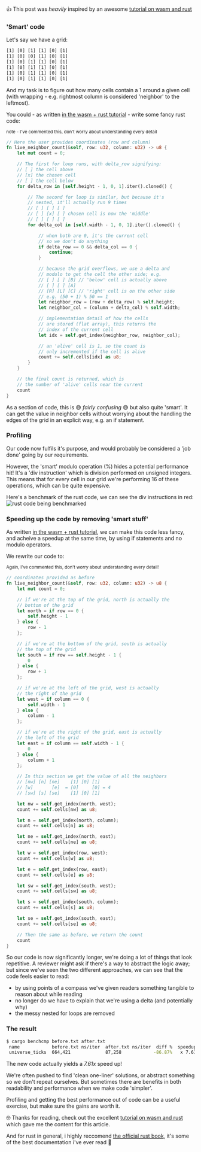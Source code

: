 👍 This post was _heavily_ inspired by an awesome [tutorial on wasm and rust](https://rustwasm.github.io/docs/book/introduction.html)

### 'Smart' code

Let's say we have a grid:

```txt
[1] [0] [1] [1] [0] [1]
[1] [0] [0] [1] [0] [1]
[1] [0] [1] [1] [0] [1]
[1] [0] [1] [1] [0] [1]
[1] [0] [1] [1] [0] [1]
[1] [0] [1] [1] [0] [1]
```

And my task is to figure out how many cells contain a 1 around a given cell (with wrapping - e.g. rightmost column is considered 'neighbor' to the leftmost).

You could - as written [in the wasm + rust tutorial](https://rustwasm.github.io/docs/book/game-of-life/implementing.html#rust-implementation) - write some fancy rust code:

<small>note - I've commented this, don't worry about understanding every detail</small>

```rust
// Here the user provides coordinates (row and column)
fn live_neighbor_count(&self, row: u32, column: u32) -> u8 {
    let mut count = 0;

    // The first for loop runs, with delta_row signifying:
    // [ ] the cell above
    // [x] the chosen cell
    // [ ] the cell below
    for delta_row in [self.height - 1, 0, 1].iter().cloned() {

        // The second for loop is similar, but because it's
        // nested, it'll actually run 9 times
        // [ ] [ ] [ ]
        // [ ] [x] [ ] chosen cell is now the 'middle'
        // [ ] [ ] [ ]
        for delta_col in [self.width - 1, 0, 1].iter().cloned() {

            // when both are 0, it's the current cell
            // so we don't do anything
            if delta_row == 0 && delta_col == 0 {
                continue;
            }

            // because the grid overflows, we use a delta and
            // modulo to get the cell the other side; e.g.
            // [ ] [ ] [B] // 'below' cell is actually above
            // [ ] [ ] [A]
            // [R] [L] [C] // 'right' cell is on the other side
            // e.g. (50 + 1) % 50 == 1
            let neighbor_row = (row + delta_row) % self.height;
            let neighbor_col = (column + delta_col) % self.width;

            // implementation detail of how the cells
            // are stored (flat array), this returns the
            // index of the current cell
            let idx = self.get_index(neighbor_row, neighbor_col);

            // an 'alive' cell is 1, so the count is
            // only incremented if the cell is alive
            count += self.cells[idx] as u8;
        }
    }

    // the final count is returned, which is
    // the number of 'alive' cells near the current
    count
}
```

As a section of code, this is 😅 _fairly confusing_ 😅 but also quite 'smart'. It can get the value in neighbor cells without worrying about the handling the edges of the grid in an explicit way, e.g. an if statement.

### Profiling

Our code now fulfils it's purpose, and would probably be considered a 'job done' going by our requirements.

However, the 'smart' modulo operation (%) hides a potential performance hit! It's a 'div instruction' which is division performed on unsigned integers. This means that for every cell in our grid we're performing 16 of these operations, which can be quite expensive.

Here's a benchmark of the rust code, we can see the div instructions in red:
![rust code being benchmarked](https://rustwasm.github.io/docs/book/images/game-of-life/bench-perf-annotate.png)

### Speeding up the code by removing 'smart stuff'

As written [in the wasm + rust tutorial](https://rustwasm.github.io/docs/book/game-of-life/time-profiling.html#making-time-run-faster), we can make this code less fancy, and acheive a speedup at the same time, by using if statements and no modulo operators.

We rewrite our code to:

<small>Again, I've commented this, don't worry about understanding every detail!</small>

```rust
// coordinates provided as before
fn live_neighbor_count(&self, row: u32, column: u32) -> u8 {
    let mut count = 0;

    // if we're at the top of the grid, north is actually the
    // bottom of the grid 
    let north = if row == 0 {
        self.height - 1
    } else {
        row - 1
    };

    // if we're at the bottom of the grid, south is actually
    // the top of the grid
    let south = if row == self.height - 1 {
        0
    } else {
        row + 1
    };

    // if we're at the left of the grid, west is actually
    // the right of the grid
    let west = if column == 0 {
        self.width - 1
    } else {
        column - 1
    };

    // if we're at the right of the grid, east is actually
    // the left of the grid
    let east = if column == self.width - 1 {
        0
    } else {
        column + 1
    };

    // In this section we get the value of all the neighbors
    // [nw] [n] [ne]    [1] [0] [1]
    // [w]       [e]  = [0]     [0] = 4
    // [sw] [s] [se]    [1] [0] [1]

    let nw = self.get_index(north, west);
    count += self.cells[nw] as u8;

    let n = self.get_index(north, column);
    count += self.cells[n] as u8;

    let ne = self.get_index(north, east);
    count += self.cells[ne] as u8;

    let w = self.get_index(row, west);
    count += self.cells[w] as u8;

    let e = self.get_index(row, east);
    count += self.cells[e] as u8;

    let sw = self.get_index(south, west);
    count += self.cells[sw] as u8;

    let s = self.get_index(south, column);
    count += self.cells[s] as u8;

    let se = self.get_index(south, east);
    count += self.cells[se] as u8;

    // Then the same as before, we return the count
    count
}
```

So our code is now significantly longer, we're doing a lot of things that look repetitive. A reviewer might ask if there's a way to abstract the logic away; but since we've seen the two different approaches, we can see that the code feels easier to read:
* by using points of a compass we've given readers something tangible to reason about while reading
* no longer do we have to explain that we're using a delta (and potentially why)
* the messy nested for loops are removed

### The result

```bash
$ cargo benchcmp before.txt after.txt
 name            before.txt ns/iter  after.txt ns/iter  diff %  speedup
 universe_ticks  664,421             87,258            -86.87%   x 7.61
```

The new code actually yields a _7.61x_ speed up!

We're often pushed to find 'clean one-liner' solutions, or abstract something so we don't repeat ourselves. But sometimes there are benefits in both readability and performance when we make code 'simpler'.

Profiling and getting the best performance out of code can be a useful exercise, but make sure the gains are worth it.

🤓 Thanks for reading, check out the excellent [tutorial on wasm and rust](https://rustwasm.github.io/docs/book/introduction.html) which gave me the content for this article.

And for rust in general, i highly reccomend [the official rust book](https://doc.rust-lang.org/book/), it's some of the best documentation i've ever read 🥳
